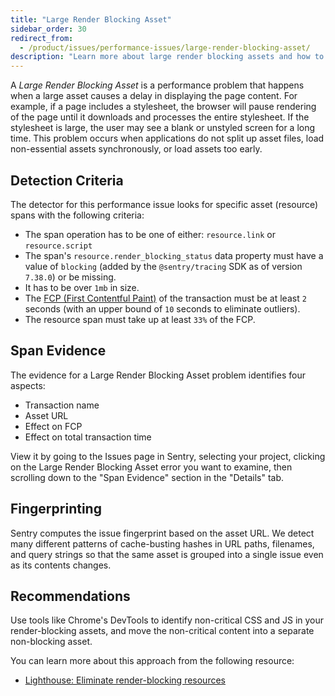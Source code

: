 ```yaml
---
title: "Large Render Blocking Asset"
sidebar_order: 30
redirect_from:
  - /product/issues/performance-issues/large-render-blocking-asset/
description: "Learn more about large render blocking assets and how to diagnose and fix them."
---
```


<Include name="early-adopter-note.mdx" />

A _Large Render Blocking Asset_ is a performance problem that happens when a large asset causes a delay in displaying the page content. For example, if a page includes a stylesheet, the browser will pause rendering of the page until it downloads and processes the entire stylesheet. If the stylesheet is large, the user may see a blank or unstyled screen for a long time. This problem occurs when applications do not split up asset files, load non-essential assets synchronously, or load assets too early.

## Detection Criteria

The detector for this performance issue looks for specific asset (resource) spans with the following criteria:

- The span operation has to be one of either: `resource.link` or `resource.script`
- The span's `resource.render_blocking_status` data property must have a value of `blocking` (added by the `@sentry/tracing` SDK as of version `7.38.0`) or be missing.
- It has to be over `1mb` in size.
- The [FCP (First Contentful Paint)](/product/performance/web-vitals/#first-contentful-paint-fcp) of the transaction must be at least `2` seconds (with an upper bound of `10` seconds to eliminate outliers).
- The resource span must take up at least `33%` of the FCP.

## Span Evidence

The evidence for a Large Render Blocking Asset problem identifies four aspects:

- Transaction name
- Asset URL
- Effect on FCP
- Effect on total transaction time

View it by going to the Issues page in Sentry, selecting your project, clicking on the Large Render Blocking Asset error you want to examine, then scrolling down to the "Span Evidence" section in the "Details" tab.

## Fingerprinting

Sentry computes the issue fingerprint based on the asset URL. We detect many different patterns of cache-busting hashes in URL paths, filenames, and query strings so that the same asset is grouped into a single issue even as its contents changes.

## Recommendations

Use tools like Chrome's DevTools to identify non-critical CSS and JS in your render-blocking assets, and move the non-critical content into a separate non-blocking asset.

You can learn more about this approach from the following resource:

* [Lighthouse: Eliminate render-blocking resources](https://developer.chrome.com/en/docs/lighthouse/performance/render-blocking-resources/)
